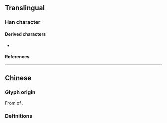 {{also|孫}}
{{character info/new}}
==Translingual==

===Han character===
{{Han char|rn=39|rad=子|as=03|sn=6|four=|canj=NDF|ids=⿰子小}}

====Derived characters====
* {{l|mul|[[逊]], [[狲]], [[荪]], [[𢙏]]}}

====References====
{{Han ref|kx=0278.041|hdz=21010.010|uh=5B59}}

----

==Chinese==

===Glyph origin===
From {{w|cursive script (East Asia)|cursive script}} of {{l|zh|孫}}.

===Definitions===
{{zh-see|孫}}